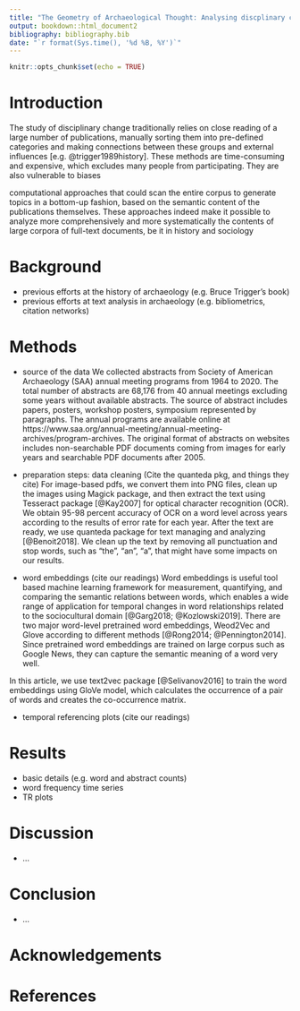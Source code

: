 ```yaml
---
title: "The Geometry of Archaeological Thought: Analysing discplinary change using word embeddings from conference abstracts"
output: bookdown::html_document2
bibliography: bibliography.bib
date: "`r format(Sys.time(), '%d %B, %Y')`"
---
```


```r
knitr::opts_chunk$set(echo = TRUE)
```


# Introduction

The study of disciplinary change traditionally relies on close reading of a large number of publications, manually sorting them into pre-defined categories and making connections between these groups and external influences [e.g. @trigger1989history]. These methods are time-consuming and expensive, which excludes many people from participating. They are also vulnerable to biases     

computational approaches that could scan the entire corpus to generate topics in a bottom-up fashion, based on the semantic content of the publications themselves. These approaches indeed make it possible to analyze more comprehensively and more systematically the contents of large corpora of full-text documents, be it in history and sociology 




# Background

- previous efforts at the history of archaeology (e.g. Bruce Trigger's book)
- previous efforts at text analysis in archaeology (e.g. bibliometrics, citation networks)

# Methods

- source of the data
We collected abstracts from Society of American Archaeology (SAA) annual meeting programs from 1964 to 2020. The total number of abstracts are 68,176 from 40 annual meetings excluding some years without available abstracts. The source of abstract includes papers, posters, workshop posters, symposium represented by paragraphs. The annual programs are available online at https://www.saa.org/annual-meeting/annual-meeting-archives/program-archives. The original format of abstracts on websites includes non-searchable PDF documents coming from images for early years and searchable PDF documents after 2005.

- preparation steps: data cleaning (Cite the quanteda pkg, and things they cite)
For image-based pdfs, we convert them into PNG files, clean up the images using Magick package, and then extract the text using Tesseract package [@Kay2007] for optical character recognition (OCR). We obtain 95-98 percent accuracy of OCR on a word level across years according to the results of error rate for each year. After the text are ready, we use quanteda package for text managing and analyzing [@Benoit2018]. We clean up the text by removing all punctuation and stop words, such as "the", "an", "a", that might have some impacts on our results.

- word embeddings (cite our readings)
Word embeddings is useful tool based machine learning framework for measurement, quantifying, and comparing the semantic relations between words, which enables a wide range of application for temporal changes in word relationships related to the sociocultural domain [@Garg2018; @Kozlowski2019]. There are two major word-level pretrained word embeddings, Weod2Vec and Glove according to different methods [@Rong2014; @Pennington2014]. Since pretrained word embeddings are trained on large corpus such as Google News, they can capture the semantic meaning  of a word very well. 

In this article, we use text2vec package [@Selivanov2016] to train the word embeddings using GloVe model, which calculates the occurrence of a pair of words and creates the co-occurrence matrix. 

- temporal referencing plots (cite our readings)

# Results

- basic details (e.g. word and abstract counts)
- word frequency time series
- TR plots

# Discussion

- ...

# Conclusion

- ...

# Acknowledgements

# References 

<!--- use the bib file --> 



